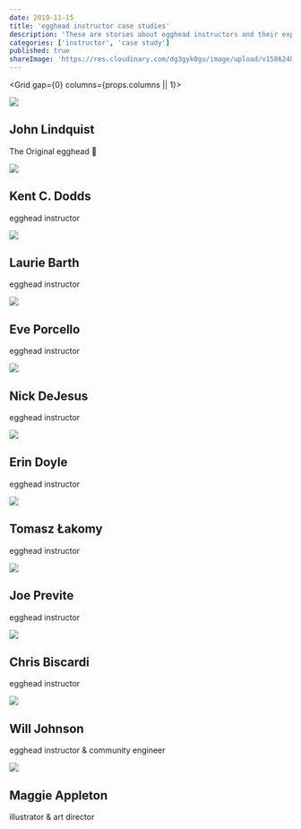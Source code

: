 ```yaml
---
date: 2019-11-15
title: 'egghead instructor case studies'
description: 'These are stories about egghead instructors and their exprience teaching on egghead.'
categories: ['instructor', 'case study']
published: true
shareImage: 'https://res.cloudinary.com/dg3gyk0gu/image/upload/v1586248100/og-image-assets/case-studies.png'
---
```



<Grid gap={0} columns={props.columns || 1}>

<Card variant="primary" href="/instructor/case-studies/john-lindquist">
<img src={John} />
<div>

## John Lindquist

The Original egghead 🥚

</div>
</Card>

<Card variant="primary" href="/instructor/case-studies/kent-c-dodds">
<img src={Kent} />
<div>

## Kent C. Dodds

egghead instructor

</div>
</Card>

<Card variant="primary" href="/instructor/case-studies/laurie-barth">
<img src={Laurie} />
<div>

## Laurie Barth

egghead instructor

</div>
</Card>

<Card variant="primary" href="/instructor/case-studies/eve-porcello">
<img src={Eve} />
<div>

## Eve Porcello

egghead instructor

</div>
</Card>

<Card variant="primary" href="/instructor/case-studies/nick-dejesus">
<img src={Nick} />
<div>

## Nick DeJesus

egghead instructor

</div>
</Card>

<Card variant="primary" href="/instructor/case-studies/erin-doyle">
<img src={Erin} />
<div>

## Erin Doyle

egghead instructor

</div>
</Card>

<Card variant="primary" href="/instructor/case-studies/tomasz-lakomy">
<img src={Tomasz} />
<div>

## Tomasz Łakomy

egghead instructor

</div>
</Card>

<Card variant="primary" href="/instructor/case-studies/joe-previte">
<img src={Joe} />
<div>

## Joe Previte

egghead instructor

</div>
</Card>

<Card variant="primary" href="/instructor/case-studies/chris-biscardi">
<img src={Chris} />
<div>

## Chris Biscardi

egghead instructor

</div>
</Card>
<Card variant="primary" href="/instructor/case-studies/will-johnson">
<img src={Will} />
<div>

## Will Johnson

egghead instructor & community engineer

</div>
</Card>

<Card variant="primary" href="/instructor/case-studies/maggie-appleton">
<img src={Maggie} />
<div>

## Maggie Appleton

illustrator & art director

</div>
</Card>

</Grid>
